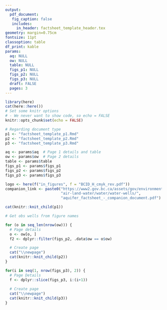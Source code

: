 ```yaml
---
output: 
  pdf_document:
   fig_caption: false
   includes: 
     in_header: factsheet_template_header.tex
geometry: margin=0.75cm
fontsize: 11pt  
classoption: table
df_print: kable
params: 
  aq: NULL
  ow: NULL
  table: NULL
  figs_p1: NULL
  figs_p2: NULL
  figs_p3: NULL
  draft: FALSE
  pages: 3
---
```



```r
library(here)
cat(here::here())
# Set some knitr options 
# - We never want to show code, so echo = FALSE
knitr::opts_chunk$set(echo = FALSE)
```

```r
# Regarding document type
p1 <- "factsheet_template_p1.Rmd"
p2 <- "factsheet_template_p2.Rmd"
p3 <- "factsheet_template_p3.Rmd"

aq <- params$aq  # Page 1 details and table
ow <- params$ow  # Page 2 details
table <- params$table
figs_p1 <- params$figs_p1
figs_p2 <- params$figs_p2
figs_p3 <- params$figs_p3
```

```r
logo <- here(f("in_figures", f = "BCID_H_cmyk_rev.pdf"))
companion_link <- paste0("https://www2.gov.bc.ca/assets/gov/environment/", # Link to companion document
                         "air-land-water/water/water-wells/",
                         "aquifer_factsheet_-_companion_document.pdf")
```
  
  
```r
cat(knitr::knit_child(p1))
```


```r
# Get obs wells from figure names

for (o in seq_len(nrow(ow))) {
  # Page details
  o <- ow[o, ]
  f2 <- dplyr::filter(figs_p2, .data$ow == o$ow)

  # Create page  
  cat("\\newpage")
  cat(knitr::knit_child(p2))
}
```

  
```r

for(i in seq(1, nrow(figs_p3), 2)) {
  # Page Details
  f <- dplyr::slice(figs_p3, i:(i+1))
  
  # Create page
  cat("\\newpage")
  cat(knitr::knit_child(p3))
}
```
